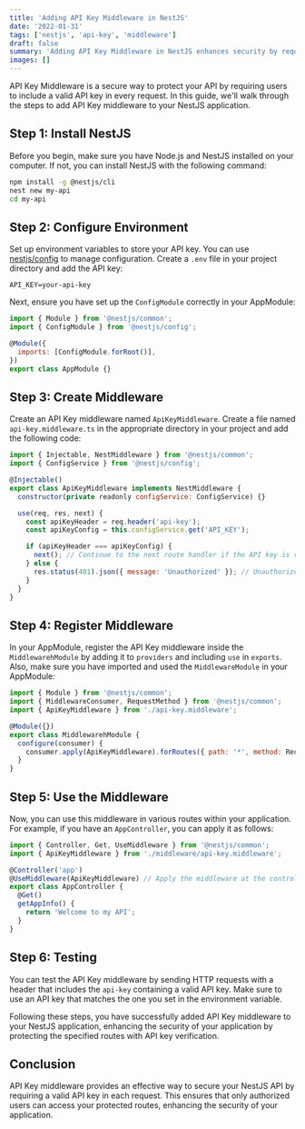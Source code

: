 ```yaml
---
title: 'Adding API Key Middleware in NestJS'
date: '2022-01-31'
tags: ['nestjs', 'api-key', 'middleware']
draft: false
summary: 'Adding API Key Middleware in NestJS enhances security by requiring a valid API key for route access, ensuring authorized users only.'
images: []
---
```


API Key Middleware is a secure way to protect your API by requiring users to include a valid API key in every request. In this guide, we'll walk through the steps to add API Key middleware to your NestJS application.

## Step 1: Install NestJS

Before you begin, make sure you have Node.js and NestJS installed on your computer. If not, you can install NestJS with the following command:

```bash
npm install -g @nestjs/cli
nest new my-api
cd my-api
```

## Step 2: Configure Environment

Set up environment variables to store your API key. You can use [nestjs/config](https://github.com/nestjs/config) to manage configuration. Create a `.env` file in your project directory and add the API key:

```dotenv
API_KEY=your-api-key
```

Next, ensure you have set up the `ConfigModule` correctly in your AppModule:

```jsx
import { Module } from '@nestjs/common';
import { ConfigModule } from '@nestjs/config';

@Module({
  imports: [ConfigModule.forRoot()],
})
export class AppModule {}
```

## Step 3: Create Middleware

Create an API Key middleware named `ApiKeyMiddleware`. Create a file named `api-key.middleware.ts` in the appropriate directory in your project and add the following code:

```jsx
import { Injectable, NestMiddleware } from '@nestjs/common';
import { ConfigService } from '@nestjs/config';

@Injectable()
export class ApiKeyMiddleware implements NestMiddleware {
  constructor(private readonly configService: ConfigService) {}

  use(req, res, next) {
    const apiKeyHeader = req.header('api-key');
    const apiKeyConfig = this.configService.get('API_KEY');

    if (apiKeyHeader === apiKeyConfig) {
      next(); // Continue to the next route handler if the API key is valid.
    } else {
      res.status(401).json({ message: 'Unauthorized' }); // Unauthorized if the API key is not valid.
    }
  }
}
```

## Step 4: Register Middleware

In your AppModule, register the API Key middleware inside the `MiddlewarehModule` by adding it to `providers` and including `use` in `exports`. Also, make sure you have imported and used the `MiddlewareModule` in your AppModule:

```jsx
import { Module } from '@nestjs/common';
import { MiddlewareConsumer, RequestMethod } from '@nestjs/common';
import { ApiKeyMiddleware } from './api-key.middleware';

@Module({})
export class MiddlewarehModule {
  configure(consumer) {
    consumer.apply(ApiKeyMiddleware).forRoutes({ path: '*', method: RequestMethod.ALL });
  }
}
```

## Step 5: Use the Middleware

Now, you can use this middleware in various routes within your application. For example, if you have an `AppController`, you can apply it as follows:

```jsx
import { Controller, Get, UseMiddleware } from '@nestjs/common';
import { ApiKeyMiddleware } from './middleware/api-key.middleware';

@Controller('app')
@UseMiddleware(ApiKeyMiddleware) // Apply the middleware at the controller level.
export class AppController {
  @Get()
  getAppInfo() {
    return 'Welcome to my API';
  }
}
```

## Step 6: Testing

You can test the API Key middleware by sending HTTP requests with a header that includes the `api-key` containing a valid API key. Make sure to use an API key that matches the one you set in the environment variable.

Following these steps, you have successfully added API Key middleware to your NestJS application, enhancing the security of your application by protecting the specified routes with API key verification.

## Conclusion

API Key middleware provides an effective way to secure your NestJS API by requiring a valid API key in each request. This ensures that only authorized users can access your protected routes, enhancing the security of your application.
